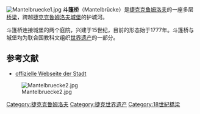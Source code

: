 [[File:Mantelbruecke1.jpg|thumb]]
'''斗篷桥'''（Mantelbrücke）是[[捷克克鲁姆洛夫|捷克克鲁姆洛夫]]的一座多层[[桥梁|桥梁]]，跨越[[捷克克鲁姆洛夫城堡|捷克克鲁姆洛夫城堡]]的护城河。

斗篷桥连接城堡的两个庭院，兴建于15世纪，目前的形态始于1777年。斗篷桥与城堡均为联合国教科文组织[[世界遗产|世界遗产]]的一部分。

== 参考文献 ==
{{commonscat|Plášťový most}}
* [http://www.ckrumlov.cz/de/zamek/5nadvori/i_plmost.htm offizielle Webseite der Stadt] {{Wayback|url=http://www.ckrumlov.cz/de/zamek/5nadvori/i_plmost.htm |date=20070929083010 }}
[[File:Mantelbruecke2.jpg|thumb]]

{{Coordinate |NS=48/48/46.2/N |EW=14/18/46.8/E |type=landmark |region=CZ}}

[[Category:捷克克鲁姆洛夫|Category:捷克克鲁姆洛夫]]
[[Category:捷克世界遗产|Category:捷克世界遗产]]
[[Category:18世紀橋梁|Category:18世紀橋梁]]